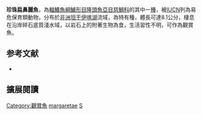 {{Speciesbox
| name = 珍珠扁鼻麗魚
| status = VU
| status_system = IUCN3.1
| image = 
| image_width = 240px
| genus = Simochromis
| species = margaretaea
| authority = [[Axelrod|Axelrod]] & [[Harrison|Harrison]], 1978
| synonyms = *''Simochromis margaritae''<br /><small>Axelrod & Harrison, 1978</small>
}}

'''珍珠扁鼻麗魚'''，為[[輻鰭魚綱|輻鰭魚綱]][[鱸形目|鱸形目]][[隆頭魚亞目|隆頭魚亞目]][[慈鯛科|慈鯛科]]的其中一[[種|種]]，被[[IUCN|IUCN]]列為易危保育類動物，分布於[[非洲|非洲]][[坦干伊喀湖|坦干伊喀湖]]流域，為特有種，體長可達8.1公分，棲息在沿岸碎石底質淺水域，以岩石上的附著生物為食，生活習性不明，可作為觀賞魚。
==参考文献==
*{{FishBase_species|genus=Simochromis|species=margaretae|year=2013|month=5}}

== 擴展閱讀 ==
{{refbegin}}
{{wikispecies-inline|Simochromis margaretae|珍珠扁鼻麗魚}}
{{refend}}
{{Taxonbar|from=Q3317274}}

[[Category:觀賞魚|Category:觀賞魚]]
[[Category:扁鼻麗魚屬|margaretae]]
[[Category:1978年描述的鱼类|S]]


{{鱸形目小作品}}